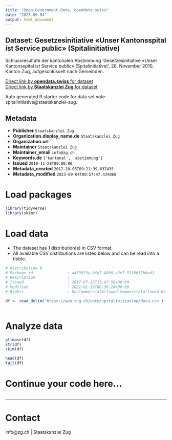 ```yaml
---
title: "Open Government Data, opendata.swiss"
date: "2023-09-04"
output: html_document
---
```


## Dataset: Gesetzesinitiative «Unser Kantonsspital ist Service public» (Spitalinitiative)

Schlussresultate der kantonalen Abstimmung 'Gesetzesinitiative «Unser Kantonsspital ist Service public» (Spitalinitiative)', 28. November 2010, Kanton Zug, aufgeschlüsselt nach Gemeinden.

[Direct link by **opendata.swiss** for dataset](https://opendata.swiss/de/dataset/gesetzesinitiative-unser-kantonsspital-ist-service-public-spitalinitiative)<br>
[Direct link by **Staatskanzlei Zug** for dataset](https://wab.zug.ch/vote/spitalinitiative/data)

Auto generated R starter code for data set vote-spitalinitiative@staatskanzlei-zug.

## Metadata

- **Publisher** `Staatskanzlei Zug`
- **Organization.display_name.de** `Staatskanzlei Zug`
- **Organization.url** ``
- **Maintainer** `Staatskanzlei Zug`
- **Maintainer_email** `info@zg.ch`
- **Keywords.de** `['kantonal', 'abstimmung']`
- **Issued** `2010-11-28T00:00:00`
- **Metadata_created** `2017-10-05T09:21:39.637435`
- **Metadata_modified** `2023-09-04T00:57:47.434868`


# Load packages

```r

library(tidyverse)
library(skimr)

```

# Load data

-   The dataset has 1 distribution(s) in CSV format.
-   All available CSV distributions are listed below and can be read into a tibble.

```r

# Distribution 0
# Package_id               : a4536f3a-bfd7-4800-a3e7-51106f2bbed1
# Description              : 
# Issued                   : 2017-07-13T15:47:59+00:00
# Modified                 : 2022-01-19T06:36:24+00:00
# Rights                   : NonCommercialAllowed-CommercialAllowed-ReferenceRequired

df <- read_delim('https://wab.zug.ch/vote/spitalinitiative/data-csv')



```

# Analyze data

```r

glimpse(df)
str(df)
skim(df)

head(df)
tail(df)

```

# Continue your code here...

```r

```

------------------------------------------------------------------------

# Contact

info@zg.ch | Staatskanzlei Zug
